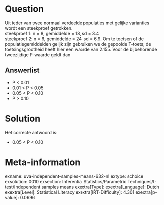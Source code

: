 Question
========

Uit ieder van twee normaal verdeelde populaties met gelijke varianties
wordt een steekproef getrokken.\
steekproef 1: n = 8, gemiddelde = 18, sd = 3.4\
steekproef 2: n = 6, gemiddelde = 24, sd = 6.9. Om te toetsen of de
populatiegemiddelden gelijk zijn gebruiken we de gepoolde T-toets; de
toetsingsgrootheid heeft hier een waarde van 2.155. Voor de bijbehorende
tweezijdige P-waarde geldt dan

Answerlist
----------

* P < 0.01
* 0.01 < P < 0.05
* 0.05 < P < 0.10
* P > 0.10

Solution
========

Het correcte antwoord is: 

* 0.05 < P < 0.10

Meta-information
================
exname: uva-independent-samples-means-632-nl
extype: schoice
exsolution: 0010
exsection: Inferential Statistics/Parametric Techniques/t-test/Independent samples means
exextra[Type]: 
exextra[Language]: Dutch
exextra[Level]: Statistical Literacy
exextra[IRT-Difficulty]: 4.301
exextra[p-value]: 0.0696
